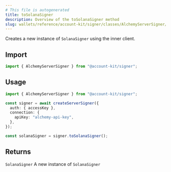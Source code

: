 ```yaml
---
# This file is autogenerated
title: toSolanaSigner
description: Overview of the toSolanaSigner method
slug: wallets/reference/account-kit/signer/classes/AlchemyServerSigner/toSolanaSigner
---
```


Creates a new instance of `SolanaSigner` using the inner client.

## Import

```ts
import { AlchemyServerSigner } from "@account-kit/signer";
```

## Usage

```ts
import { AlchemyServerSigner } from "@account-kit/signer";

const signer = await createServerSigner({
  auth: { accessKey },
  connection: {
    apiKey: "alchemy-api-key",
  },
});

const solanaSigner = signer.toSolanaSigner();
```

## Returns

`SolanaSigner`
A new instance of `SolanaSigner`
